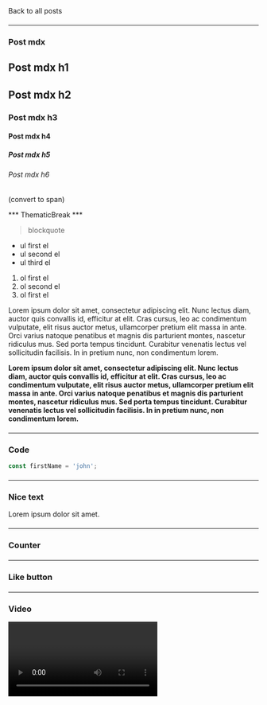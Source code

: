 
<section className="mdx-page">

<Link to="/posts" className="btn center-btn">Back to all posts</Link>

<hr style="margin: 20px auto" />



<h3 className="special">Post mdx</h3>

# Post mdx h1

## Post mdx h2

### Post mdx h3

#### Post mdx h4

##### Post mdx h5

###### Post mdx h6
(convert to span)

*** ThematicBreak ***

> blockquote

- ul first el
- ul second el
- ul third el

1. ol first el
2. ol second el
3. ol first el

Lorem ipsum dolor sit amet, consectetur adipiscing elit. Nunc lectus diam, auctor quis convallis id, efficitur at elit. Cras cursus, leo ac condimentum vulputate, elit risus auctor metus, ullamcorper pretium elit massa in ante. Orci varius natoque penatibus et magnis dis parturient montes, nascetur ridiculus mus. Sed porta tempus tincidunt. Curabitur venenatis lectus vel sollicitudin facilisis. In in pretium nunc, non condimentum lorem.

**Lorem ipsum dolor sit amet, consectetur adipiscing elit. Nunc lectus diam, auctor quis convallis id, efficitur at elit. Cras cursus, leo ac condimentum vulputate, elit risus auctor metus, ullamcorper pretium elit massa in ante. Orci varius natoque penatibus et magnis dis parturient montes, nascetur ridiculus mus. Sed porta tempus tincidunt. Curabitur venenatis lectus vel sollicitudin facilisis. In in pretium nunc, non condimentum lorem.**

<hr style="margin: 20px auto" />



<h3 className="special">Code</h3>

<div className="code">

```js
const firstName = 'john';
```

</div>

<hr style="margin: 20px auto" />



<h3 className="special">Nice text</h3>

<div className="nice-text">

<p>Lorem ipsum dolor sit amet.</p>

<FiInfo className="nice-text-icon"></FiInfo>

</div>

<hr style="margin: 20px auto" />



<h3 className="special">Counter</h3>

<Counter />

<hr style="margin: 20px auto" />



<h3 className="special">Like button</h3>

<LikeButton />

<hr style="margin: 20px auto" />



<h3 className="special">Video</h3>

<Video />

<hr style="margin: 20px auto" />



<h3 className="special">Root mdx h6 to span</h3>

<h6>Tekst h6</h6>
<h6>Tekst h6</h6>

<hr style="margin: 20px auto" />

<Link to="/posts" className="btn center-btn">Back to all posts</Link>

</section>